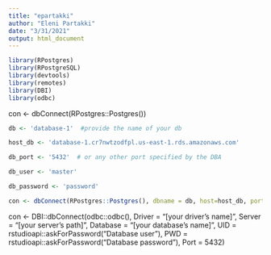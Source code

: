 ```yaml
---
title: "epartakki"
author: "Eleni Partakki"
date: "3/31/2021"
output: html_document
---
```


```r
library(RPostgres)
library(RPostgreSQL)
library(devtools)
library(remotes)
library(DBI)
library(odbc)
```
con <- dbConnect(RPostgres::Postgres())



```r
db <- 'database-1'  #provide the name of your db

host_db <- 'database-1.cr7nwtzodfpl.us-east-1.rds.amazonaws.com'

db_port <- '5432'  # or any other port specified by the DBA

db_user <- 'master'  

db_password <- 'password'

con <- dbConnect(RPostgres::Postgres(), dbname = db, host=host_db, port=db_port, user=db_user, password=db_password)  
```




con <- DBI::dbConnect(odbc::odbc(),
                      Driver   = "[your driver's name]",
                      Server   = "[your server's path]",
                      Database = "[your database's name]",
                      UID      = rstudioapi::askForPassword("Database user"),
                      PWD      = rstudioapi::askForPassword("Database password"),
                      Port     = 5432)